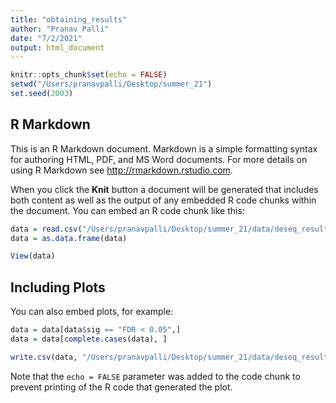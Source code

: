 ```yaml
---
title: "obtaining_results"
author: "Pranav Palli"
date: "7/2/2021"
output: html_document
---
```


```r
knitr::opts_chunk$set(echo = FALSE)
setwd("/Users/pranavpalli/Desktop/summer_21")
set.seed(2003)
```

## R Markdown

This is an R Markdown document. Markdown is a simple formatting syntax for authoring HTML, PDF, and MS Word documents. For more details on using R Markdown see <http://rmarkdown.rstudio.com>.

When you click the **Knit** button a document will be generated that includes both content as well as the output of any embedded R code chunks within the document. You can embed an R code chunk like this:

```r
data = read.csv("/Users/pranavpalli/Desktop/summer_21/data/deseq_results/analysis_results/wt_wr1.csv", header = TRUE, row.names = 1)
data = as.data.frame(data)

View(data)
```

## Including Plots

You can also embed plots, for example:

```r
data = data[data$sig == "FDR < 0.05",]
data = data[complete.cases(data), ]

write.csv(data, "/Users/pranavpalli/Desktop/summer_21/data/deseq_results/analysis_results/hm.csv")
```

Note that the `echo = FALSE` parameter was added to the code chunk to prevent printing of the R code that generated the plot.
